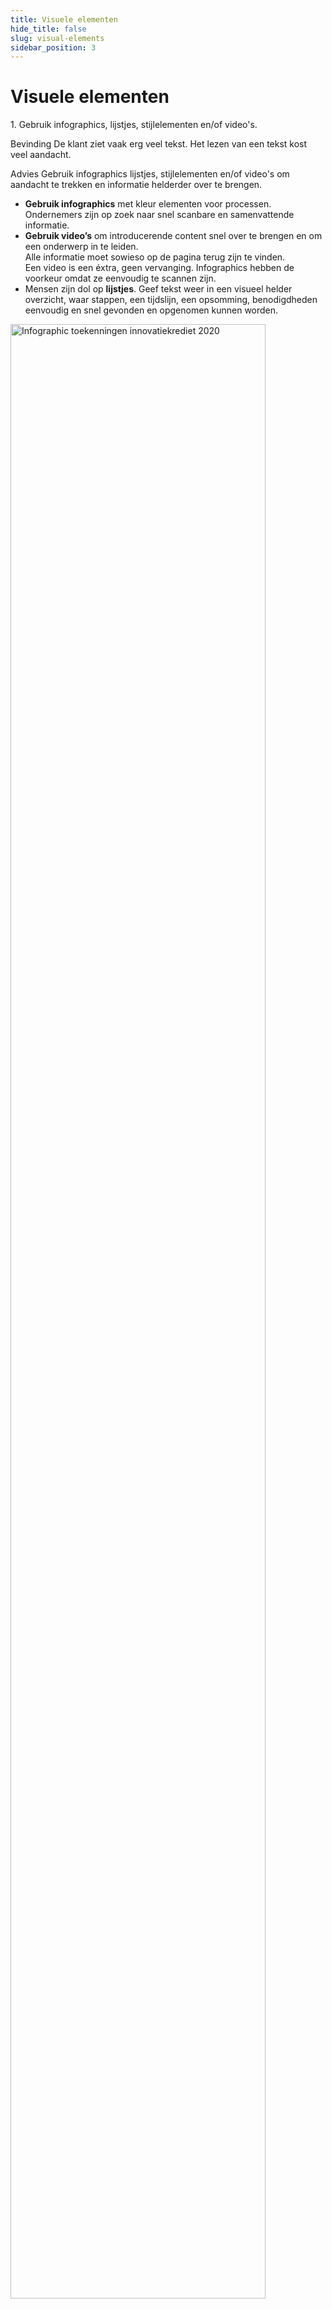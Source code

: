 ```yaml
---
title: Visuele elementen
hide_title: false
slug: visual-elements
sidebar_position: 3
---
```



# Visuele elementen

<Heading type="h2">1. Gebruik infographics, lijstjes, stijlelementen en/of video's.</Heading>

<Heading type="h3">Bevinding</Heading>
De klant ziet vaak erg veel tekst. Het lezen van een tekst kost veel aandacht.

<Heading type="h3">Advies</Heading>
Gebruik infographics lijstjes, stijlelementen en/of video's om aandacht te trekken en informatie helderder over te brengen.

- **Gebruik infographics** met kleur elementen voor processen.<br/>
  Ondernemers zijn op zoek naar snel scanbare en samenvattende informatie.
- **Gebruik video’s** om introducerende content snel over te brengen en om een onderwerp in te leiden.<br/>
  Alle informatie moet sowieso op de pagina terug zijn te vinden.<br/>
  Een video is een éxtra, geen vervanging. Infographics hebben de voorkeur omdat ze eenvoudig te scannen zijn.
- Mensen zijn dol op **lijstjes**. Geef tekst weer in een visueel helder overzicht, waar stappen, een tijdslijn, een opsomming, benodigdheden eenvoudig en snel gevonden en opgenomen kunnen worden.

<img src={InfographicSrc} alt="Infographic toekenningen innovatiekrediet 2020" width="90%" />

- **Gebruik kleurelementen, vetgedrukte tekst en symbolen** om de informatie wenselijk en eenvoudig weer te geven.<br/>
  Respondenten hebben een sterke behoefte voor minder tekst en meer visuele begeleiding.
- Geef gebruikers een **visueel overzicht** van het hele traject tijdens de oriëntatiefase.
- Gebruik visuele elementen om belangrijke datums en informatie te
  benadrukken.

<img src={Infographic2Src} alt="Voorbeelden van gebruik kleurelementen, vetgedrukte tekst en symbolen." width="90%" />
